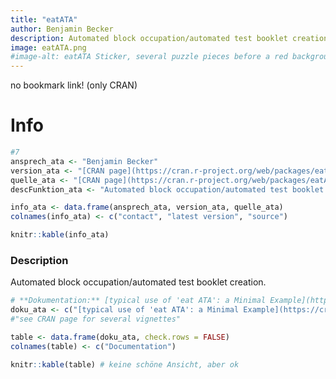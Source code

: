 ```yaml
---
title: "eatATA"
author: Benjamin Becker
description: Automated block occupation/automated test booklet creation.
image: eatATA.png
#image-alt: eatATA Sticker, several puzzle pieces before a red background
---
```


no bookmark link! (only CRAN)

# Info

```r
#7
ansprech_ata <- "Benjamin Becker"
version_ata <- "[CRAN page](https://cran.r-project.org/web/packages/eatATA/index.html)"
quelle_ata <- "[CRAN page](https://cran.r-project.org/web/packages/eatATA/index.html)" # no bookmark link! links to CRAN
descFunktion_ata <- "Automated block occupation/automated test booklet creation."

info_ata <- data.frame(ansprech_ata, version_ata, quelle_ata)
colnames(info_ata) <- c("contact", "latest version", "source")

knitr::kable(info_ata)
```

### Description

Automated block occupation/automated test booklet creation.

```r
# **Dokumentation:** [typical use of 'eat ATA': a Minimal Example](https://cran.r-project.org/web/packages/eatATA/vignettes/minimal_example.html), ['eatATA' Functionality](https://cran.r-project.org/web/packages/eatATA/vignettes/overview.html), [a Pilot Study Example](https://cran.r-project.org/web/packages/eatATA/vignettes/use_case_pilot_study.html), [Reference manual](https://cran.r-project.org/web/packages/eatATA/eatATA.pdf)
doku_ata <- c("[typical use of 'eat ATA': a Minimal Example](https://cran.r-project.org/web/packages/eatATA/vignettes/minimal_example.html)", "['eatATA' Functionality](https://cran.r-project.org/web/packages/eatATA/vignettes/overview.html)", "[a Pilot Study Example](https://cran.r-project.org/web/packages/eatATA/vignettes/use_case_pilot_study.html)", "[Reference manual](https://cran.r-project.org/web/packages/eatATA/eatATA.pdf)")
#"see CRAN page for several vignettes"

table <- data.frame(doku_ata, check.rows = FALSE)
colnames(table) <- c("Documentation")

knitr::kable(table) # keine schöne Ansicht, aber ok

```
